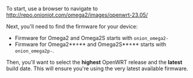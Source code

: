 To start, use a browser to navigate to http://repo.onioniot.com/omega2/images/openwrt-23.05/ <!-- TODO: update with OPENWRT_VERSION variable -->

Next, you'll need to find the firmware for your device:

* Firmware for Omega2 and Omega2S starts with `onion_omega2-`
* Firmware for Omega2**+** and Omega2S**+** starts with `onion_omega2p-`.

Then, you'll want to select the **highest** OpenWRT release and the **latest** build date. This will ensure you're using the very latest available firmware.